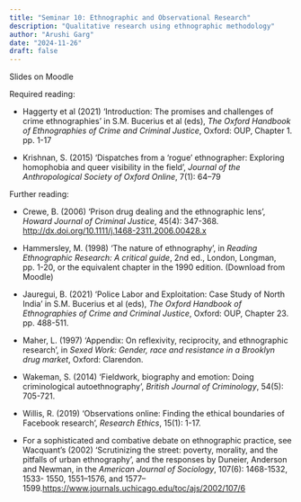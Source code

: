 ```yaml
---
title: "Seminar 10: Ethnographic and Observational Research"
description: "Qualitative research using ethnographic methodology"
author: "Arushi Garg"
date: "2024-11-26"
draft: false
---
```


Slides on Moodle


Required reading:

* Haggerty et al (2021) ‘Introduction: The promises and challenges of crime ethnographies’ in  S.M. Bucerius et al (eds), *The Oxford Handbook of Ethnographies of Crime and Criminal Justice*, Oxford: OUP, Chapter 1. pp. 1-17

* Krishnan, S. (2015) ‘Dispatches from a ‘rogue’ ethnographer: Exploring homophobia and queer visibility in the field’, *Journal of the Anthropological Society of Oxford Online*, 7(1): 64–79


Further reading:

* Crewe, B. (2006) ‘Prison drug dealing and the ethnographic lens’, *Howard Journal of Criminal Justice*, 45(4): 347-368.
[http://dx.doi.org/10.1111/j.1468-2311.2006.00428.x]()

* Hammersley, M. (1998) 'The nature of ethnography', in *Reading Ethnographic Research: A critical guide*, 2nd ed., London, Longman, pp. 1-20, or the equivalent chapter in the 1990 edition. (Download from Moodle)

* Jauregui, B. (2021) ‘Police Labor and Exploitation: Case Study of North India’ in S.M. Bucerius et al (eds), *The Oxford Handbook of Ethnographies of Crime and Criminal Justice*, Oxford: OUP, Chapter 23. pp. 488-511.

* Maher, L. (1997) 'Appendix: On reflexivity, reciprocity, and ethnographic research', in *Sexed Work: Gender, race and resistance in a Brooklyn drug market*, Oxford: Clarendon.

* Wakeman, S. (2014) ‘Fieldwork, biography and emotion: Doing criminological autoethnography’, *British Journal of Criminology*, 54(5): 705-721.

* Willis, R. (2019) ‘Observations online: Finding the ethical boundaries of Facebook research’, *Research Ethics*, 15(1): 1-17.

* For a sophisticated and combative debate on ethnographic practice, see Wacquant’s (2002) ‘Scrutinizing the street: poverty, morality, and the pitfalls of urban ethnography’, and the responses by Duneier, Anderson and Newman, in the *American Journal of Sociology*, 107(6): 1468-1532, 1533- 1550, 1551–1576, and 1577–1599.[https://www.journals.uchicago.edu/toc/ajs/2002/107/6]()
